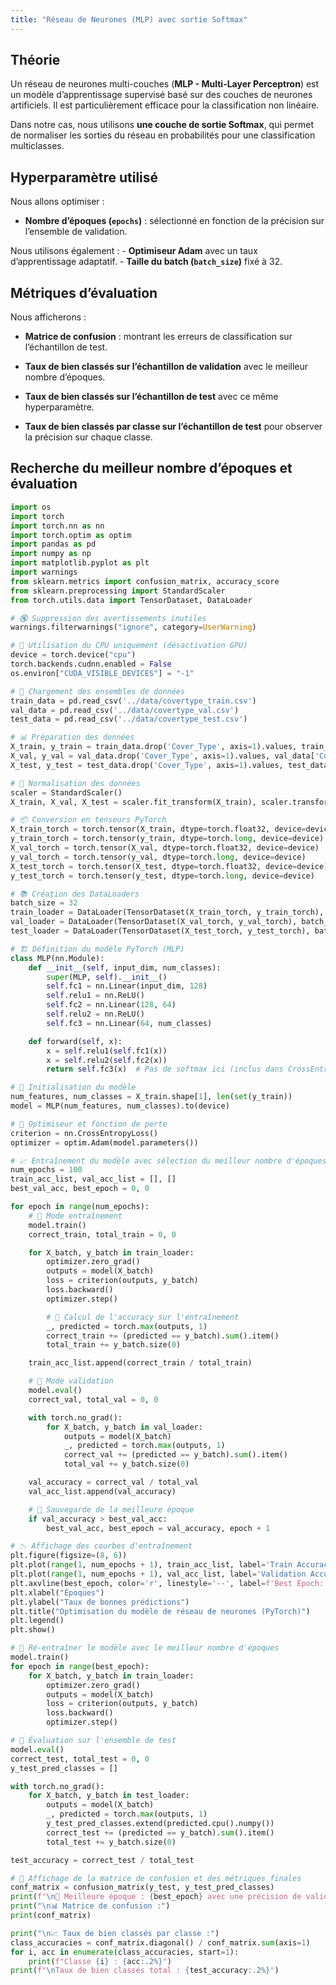 ```yaml
---
title: "Réseau de Neurones (MLP) avec sortie Softmax"
---
```


## Théorie

Un réseau de neurones multi-couches (**MLP - Multi-Layer Perceptron**) est un modèle d'apprentissage supervisé basé sur des couches de neurones artificiels. Il est particulièrement efficace pour la classification non linéaire.

Dans notre cas, nous utilisons **une couche de sortie Softmax**, qui permet de normaliser les sorties du réseau en probabilités pour une classification multiclasses.

## Hyperparamètre utilisé

Nous allons optimiser :

- **Nombre d'époques (`epochs`)** : sélectionné en fonction de la précision sur l'ensemble de validation.

Nous utilisons également :
- **Optimiseur Adam** avec un taux d’apprentissage adaptatif.
- **Taille du batch (`batch_size`)** fixé à 32.

## Métriques d’évaluation

Nous afficherons :

- **Matrice de confusion** : montrant les erreurs de classification sur l'échantillon de test.

- **Taux de bien classés sur l'échantillon de validation** avec le meilleur nombre d'époques.

- **Taux de bien classés sur l'échantillon de test** avec ce même hyperparamètre.

- **Taux de bien classés par classe sur l'échantillon de test** pour observer la précision sur chaque classe.

## Recherche du meilleur nombre d'époques et évaluation

```python
import os
import torch
import torch.nn as nn
import torch.optim as optim
import pandas as pd
import numpy as np
import matplotlib.pyplot as plt
import warnings
from sklearn.metrics import confusion_matrix, accuracy_score
from sklearn.preprocessing import StandardScaler
from torch.utils.data import TensorDataset, DataLoader

# 🔇 Suppression des avertissements inutiles
warnings.filterwarnings("ignore", category=UserWarning)

# 🔌 Utilisation du CPU uniquement (désactivation GPU)
device = torch.device("cpu")
torch.backends.cudnn.enabled = False
os.environ["CUDA_VISIBLE_DEVICES"] = "-1"

# 🔄 Chargement des ensembles de données
train_data = pd.read_csv('../data/covertype_train.csv')
val_data = pd.read_csv('../data/covertype_val.csv')
test_data = pd.read_csv('../data/covertype_test.csv')

# 📊 Préparation des données
X_train, y_train = train_data.drop('Cover_Type', axis=1).values, train_data['Cover_Type'].values - 1
X_val, y_val = val_data.drop('Cover_Type', axis=1).values, val_data['Cover_Type'].values - 1
X_test, y_test = test_data.drop('Cover_Type', axis=1).values, test_data['Cover_Type'].values - 1

# 🔢 Normalisation des données
scaler = StandardScaler()
X_train, X_val, X_test = scaler.fit_transform(X_train), scaler.transform(X_val), scaler.transform(X_test)

# 📦 Conversion en tenseurs PyTorch
X_train_torch = torch.tensor(X_train, dtype=torch.float32, device=device)
y_train_torch = torch.tensor(y_train, dtype=torch.long, device=device)
X_val_torch = torch.tensor(X_val, dtype=torch.float32, device=device)
y_val_torch = torch.tensor(y_val, dtype=torch.long, device=device)
X_test_torch = torch.tensor(X_test, dtype=torch.float32, device=device)
y_test_torch = torch.tensor(y_test, dtype=torch.long, device=device)

# 📚 Création des DataLoaders
batch_size = 32
train_loader = DataLoader(TensorDataset(X_train_torch, y_train_torch), batch_size=batch_size, shuffle=True)
val_loader = DataLoader(TensorDataset(X_val_torch, y_val_torch), batch_size=batch_size, shuffle=False)
test_loader = DataLoader(TensorDataset(X_test_torch, y_test_torch), batch_size=batch_size, shuffle=False)

# 🏗 Définition du modèle PyTorch (MLP)
class MLP(nn.Module):
    def __init__(self, input_dim, num_classes):
        super(MLP, self).__init__()
        self.fc1 = nn.Linear(input_dim, 128)
        self.relu1 = nn.ReLU()
        self.fc2 = nn.Linear(128, 64)
        self.relu2 = nn.ReLU()
        self.fc3 = nn.Linear(64, num_classes)

    def forward(self, x):
        x = self.relu1(self.fc1(x))
        x = self.relu2(self.fc2(x))
        return self.fc3(x)  # Pas de softmax ici (inclus dans CrossEntropyLoss)

# 🎯 Initialisation du modèle
num_features, num_classes = X_train.shape[1], len(set(y_train))
model = MLP(num_features, num_classes).to(device)

# 🚀 Optimiseur et fonction de perte
criterion = nn.CrossEntropyLoss()
optimizer = optim.Adam(model.parameters())

# 📈 Entraînement du modèle avec sélection du meilleur nombre d'époques
num_epochs = 100
train_acc_list, val_acc_list = [], []
best_val_acc, best_epoch = 0, 0

for epoch in range(num_epochs):
    # 🔄 Mode entraînement
    model.train()
    correct_train, total_train = 0, 0

    for X_batch, y_batch in train_loader:
        optimizer.zero_grad()
        outputs = model(X_batch)
        loss = criterion(outputs, y_batch)
        loss.backward()
        optimizer.step()

        # 🎯 Calcul de l'accuracy sur l'entraînement
        _, predicted = torch.max(outputs, 1)
        correct_train += (predicted == y_batch).sum().item()
        total_train += y_batch.size(0)

    train_acc_list.append(correct_train / total_train)

    # 🔄 Mode validation
    model.eval()
    correct_val, total_val = 0, 0

    with torch.no_grad():
        for X_batch, y_batch in val_loader:
            outputs = model(X_batch)
            _, predicted = torch.max(outputs, 1)
            correct_val += (predicted == y_batch).sum().item()
            total_val += y_batch.size(0)

    val_accuracy = correct_val / total_val
    val_acc_list.append(val_accuracy)

    # 🎯 Sauvegarde de la meilleure époque
    if val_accuracy > best_val_acc:
        best_val_acc, best_epoch = val_accuracy, epoch + 1

# 📉 Affichage des courbes d'entraînement
plt.figure(figsize=(8, 6))
plt.plot(range(1, num_epochs + 1), train_acc_list, label='Train Accuracy')
plt.plot(range(1, num_epochs + 1), val_acc_list, label='Validation Accuracy')
plt.axvline(best_epoch, color='r', linestyle='--', label=f'Best Epoch: {best_epoch}')
plt.xlabel("Époques")
plt.ylabel("Taux de bonnes prédictions")
plt.title("Optimisation du modèle de réseau de neurones (PyTorch)")
plt.legend()
plt.show()

# 🔄 Ré-entraîner le modèle avec le meilleur nombre d'époques
model.train()
for epoch in range(best_epoch):
    for X_batch, y_batch in train_loader:
        optimizer.zero_grad()
        outputs = model(X_batch)
        loss = criterion(outputs, y_batch)
        loss.backward()
        optimizer.step()

# 🎯 Évaluation sur l'ensemble de test
model.eval()
correct_test, total_test = 0, 0
y_test_pred_classes = []

with torch.no_grad():
    for X_batch, y_batch in test_loader:
        outputs = model(X_batch)
        _, predicted = torch.max(outputs, 1)
        y_test_pred_classes.extend(predicted.cpu().numpy())
        correct_test += (predicted == y_batch).sum().item()
        total_test += y_batch.size(0)

test_accuracy = correct_test / total_test

# 📌 Affichage de la matrice de confusion et des métriques finales
conf_matrix = confusion_matrix(y_test, y_test_pred_classes)
print(f"\n🔹 Meilleure époque : {best_epoch} avec une précision de validation de {best_val_acc:.2%}")
print("\n📊 Matrice de confusion :")
print(conf_matrix)

print("\n📈 Taux de bien classés par classe :")
class_accuracies = conf_matrix.diagonal() / conf_matrix.sum(axis=1)
for i, acc in enumerate(class_accuracies, start=1):
    print(f"Classe {i} : {acc:.2%}")
print(f"\nTaux de bien classés total : {test_accuracy:.2%}")
```